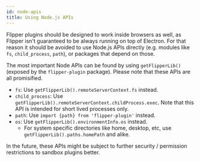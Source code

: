 ```yaml
---
id: node-apis
title: Using Node.js APIs
---
```


Flipper plugins should be designed to work inside browsers as well, as Flipper isn't guaranteed to be always running on top of Electron. 
For that reason it should be avoided to use Node.js APIs directly (e.g. modules like `fs`, `child_process`, `path`), 
or packages that depend on those. 

The most important Node APIs can be found by using `getFlipperLib()` (exposed by the `flipper-plugin` package). Please note that these APIs are all promisified.

* `fs`: Use `getFlipperLib().remoteServerContext.fs` instead.
* `child_process`: Use `getFlipperLib().remoteServerContext.childProcess.exec`. Note that this API is intended for short lived processes only.
* `path`: Use `import {path} from 'flipper-plugin'` instead.
* `os`: Use `getFlipperLib().environmentInfo.os` instead. 
  * For system specific directories like home, desktop, etc, use `getFlipperLib().paths.homePath` and alike. 

In the future, these APIs might be subject to further security / permission restrictions to sandbox plugins better.
